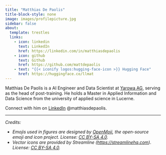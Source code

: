 ```yaml
---
title: "Matthias De Paolis"
title-block-style: none
image: images/profilepicture.jpg
sidebar: false
about:
  template: trestles
  links:
    - icon: linkedin
      text: LinkedIn
      href: https://linkedin.com/in/matthiasdepaolis
    - icon: github
      text: Github
      href: https://github.com/mattdepaolis
    - text: "{{< iconify logos:hugging-face-icon >}} Hugging Face"
      href: https://huggingface.co/llmat
---
```


Matthias De Paolis is a  AI Engineer and Data Scientist at [Yarowa AG](https://www.yarowa.com/), serving as the head of post-training. He holds a Master in Applied Information and Data Science from the university of applied science in Lucerne.

Connect with him on [LinkedIn](https://www.linkedin.com/in/matthiasdepaolis/) @matthiasdepaolis.

<hr>

*Credits:*

* *Emojis used in figures are designed by [OpenMoji](https://openmoji.org/), the open-source emoji and icon project. License: [CC BY-SA 4.0](https://creativecommons.org/licenses/by-sa/4.0/#).*
* *Vector icons are provided by Streamline ([https://streamlinehq.com](https://streamlinehq.com)). License: [CC BY-SA 4.0](https://creativecommons.org/licenses/by-sa/4.0/#).*
